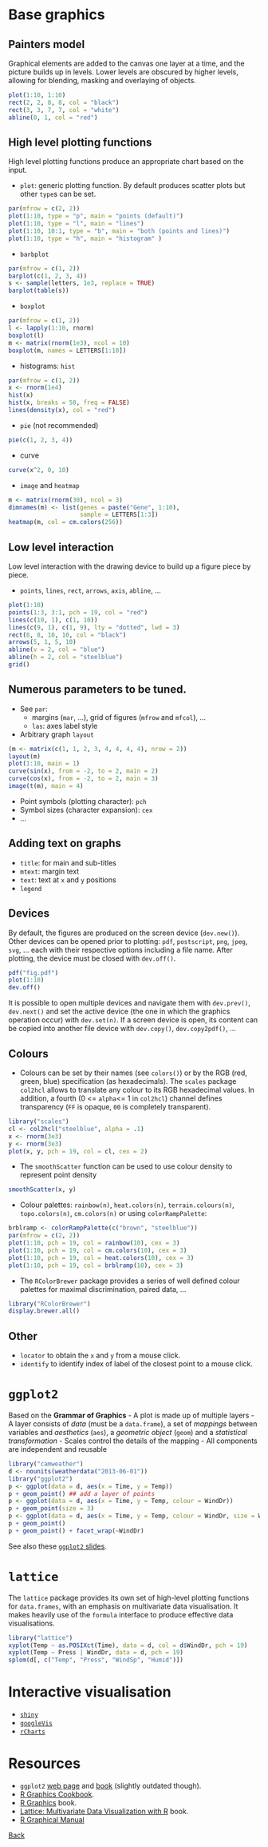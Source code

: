 # Base graphics

## Painters model

Graphical elements are added to the canvas one layer at a time, and
the picture builds up in levels. Lower levels are obscured by higher
levels, allowing for blending, masking and overlaying of objects.

```r
plot(1:10, 1:10)
rect(2, 2, 8, 8, col = "black")
rect(3, 3, 7, 7, col = "white")
abline(0, 1, col = "red")
```
## High level plotting functions

High level plotting functions produce an appropriate chart based on
the input.

- `plot`: generic plotting function. By default produces scatter plots
  but other `type`s can be set.

```r
par(mfrow = c(2, 2))
plot(1:10, type = "p", main = "points (default)")
plot(1:10, type = "l", main = "lines")
plot(1:10, 10:1, type = "b", main = "both (points and lines)")
plot(1:10, type = "h", main = "histogram" )
```

- `barbplot`

```r
par(mfrow = c(1, 2))
barplot(c(1, 2, 3, 4))
s <- sample(letters, 1e3, replace = TRUE)
barplot(table(s))
```

- `boxplot`

```r
par(mfrow = c(1, 2))
l <- lapply(1:10, rnorm)
boxplot(l)
m <- matrix(rnorm(1e3), ncol = 10)
boxplot(m, names = LETTERS[1:10])
```

- histograms: `hist`

```r
par(mfrow = c(1, 2))
x <- rnorm(1e4)
hist(x)
hist(x, breaks = 50, freq = FALSE)
lines(density(x), col = "red")
```

- `pie` (not recommended)

```r
pie(c(1, 2, 3, 4))
```

- curve

```r
curve(x^2, 0, 10)
```

- `image` and `heatmap`

```r
m <- matrix(rnorm(30), ncol = 3)
dimnames(m) <- list(genes = paste("Gene", 1:10),
                    sample = LETTERS[1:3])
heatmap(m, col = cm.colors(256))
```


## Low level interaction

Low level interaction with the drawing device to build up a figure
piece by piece.

- `points`, `lines`, `rect`, `arrows`, `axis`, `abline`, ...

```r
plot(1:10)
points(1:3, 3:1, pch = 19, col = "red")
lines(c(10, 1), c(1, 10))
lines(c(9, 1), c(1, 9), lty = "dotted", lwd = 3)
rect(8, 8, 10, 10, col = "black")
arrows(5, 1, 5, 10)
abline(v = 2, col = "blue")
abline(h = 2, col = "steelblue")
grid()
```

## Numerous parameters to be tuned.

- See `par`:
  - margins (`mar`, ...), grid of figures (`mfrow` and `mfcol`), ...
  - `las`: axes label style
- Arbitrary graph `layout`

```r

(m <- matrix(c(1, 1, 2, 3, 4, 4, 4, 4), nrow = 2))
layout(m)
plot(1:10, main = 1)
curve(sin(x), from = -2, to = 2, main = 2)
curve(cos(x), from = -2, to = 2, main = 3)
image(t(m), main = 4)
```

- Point symbols (plotting character): `pch`
- Symbol sizes (character expansion): `cex`
- ...

## Adding text on graphs
- `title`: for main and sub-titles
- `mtext`: margin text
- `text`: text at `x` and `y` positions
- `legend`

## Devices

By default, the figures are produced on the screen device
(`dev.new()`). Other devices can be opened prior to plotting: `pdf`,
`postscript`, `png`, `jpeg`, `svg`, ... each with their respective
options including a file name. After plotting, the device must be
closed with `dev.off()`.

```r
pdf("fig.pdf")
plot(1:10)
dev.off()
```

It is possible to open multiple devices and navigate them with
`dev.prev()`, `dev.next()` and set the active device (the one in which
the graphics operation occur) with `dev.set(n)`. If a screen device is
open, its content can be copied into another file device with
`dev.copy()`, `dev.copy2pdf()`, ...

## Colours

- Colours can be set by their names (see `colors()`) or by the RGB
  (red, green, blue) specification (as hexadecimals). The `scales`
  package `col2hcl` allows to translate any colour to its RGB
  hexadecimal values. In addition, a fourth (0 <= `alpha`<= 1 in
  `col2hcl`) channel defines transparency (`FF` is opaque, `00` is
  completely transparent).

```r
library("scales")
cl <- col2hcl("steelblue", alpha = .1)
x <- rnorm(3e3)
y <- rnorm(3e3)
plot(x, y, pch = 19, col = cl, cex = 2)
```

- The `smoothScatter` function can be used to use colour density to
  represent point density

```r
smoothScatter(x, y)
```

- Colour palettes: `rainbow(n)`, `heat.colors(n)`,
`terrain.colours(n)`, `topo.colors(n)`, `cm.colors(n)` or using
`colorRampPalette`:

```r
brblramp <- colorRampPalette(c("brown", "steelblue"))
par(mfrow = c(2, 2))
plot(1:10, pch = 19, col = rainbow(10), cex = 3)
plot(1:10, pch = 19, col = cm.colors(10), cex = 3)
plot(1:10, pch = 19, col = heat.colors(10), cex = 3)
plot(1:10, pch = 19, col = brblramp(10), cex = 3)
```

- The `RColorBrewer` package provides a series of well defined colour
  palettes for maximal discrimination, paired data, ...

```r
library("RColorBrewer")
display.brewer.all()
```

## Other
- `locator` to obtain the `x` and `y` from a mouse click.
- `identify` to identify index of label of the closest point to a mouse click.

# `ggplot2`

Based on the **Grammar of Graphics**
- A plot is made up of multiple layers
- A layer consists of *data* (must be a `data.frame`), a set of
  *mappings* between variables and *aesthetics* (`aes`), a *geometric
  object* (`geom`) and a *statistical transformation*
- Scales control the details of the mapping
- All components are independent and reusable

```r
library("camweather")
d <- nounits(weatherdata("2013-06-01"))
library("ggplot2")
p <- ggplot(data = d, aes(x = Time, y = Temp))
p + geom_point() ## add a layer of points 
p <- ggplot(data = d, aes(x = Time, y = Temp, colour = WindDr))
p + geom_point(size = 3) 
p <- ggplot(data = d, aes(x = Time, y = Temp, colour = WindDr, size = WindSp))
p + geom_point() 
p + geom_point() + facet_wrap(~WindDr)
```

See also these [`ggplot2` slides](https://github.com/lgatto/visualisation).

# `lattice`

The `lattice` package provides its own set of high-level plotting
functions for `data.frames`, with an emphasis on multivariate data
visualisation. It makes heavily use of the `formula` interface to
produce effective data visualisations.

```r
library("lattice")
xyplot(Temp ~ as.POSIXct(Time), data = d, col = d$WindDr, pch = 19)
xyplot(Temp ~ Press | WindDr, data = d, pch = 19)
splom(d[, c("Temp", "Press", "WindSp", "Humid")])
```

# Interactive visualisation

- [`shiny`](http://www.rstudio.com/shiny/)
- [`googleVis`](http://code.google.com/p/google-motion-charts-with-r/)
- [`rCharts`](http://rcharts.io/)

# Resources

- `ggplot2` [web page](http://ggplot2.org/) and [book](http://www.amazon.com/dp/0387981403) (slightly outdated though).
- [R Graphics Cookbook](http://www.amazon.com/dp/1449316956).
- [R Graphics](https://www.stat.auckland.ac.nz/~paul/RG2e/) book.
- [Lattice: Multivariate Data Visualization with R](http://lmdvr.r-forge.r-project.org/figures/figures.html) book.
- [R Graphical Manual](http://rgm3.lab.nig.ac.jp/RGM/)


[Back](https://github.com/lgatto/rbc/tree/master/R)
